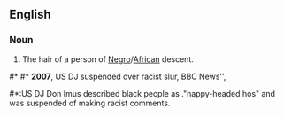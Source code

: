 ==English==

===Noun===
{{en-noun}}

# {{context|offensive|racial slur}} The hair of a person of [[Negro]]/[[African]] descent.


#* #* '''2007''', US DJ suspended over racist slur, BBC News'', 
#*:US DJ Don Imus described black people as  ."nappy-headed hos" and was suspended of making racist comments.